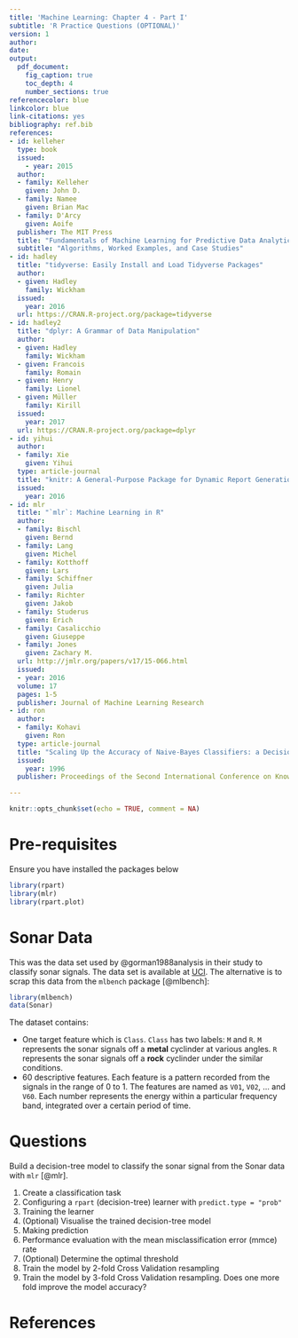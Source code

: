 ```yaml
---
title: 'Machine Learning: Chapter 4 - Part I'
subtitle: 'R Practice Questions (OPTIONAL)'
version: 1
author:
date:
output: 
  pdf_document:
    fig_caption: true
    toc_depth: 4
    number_sections: true
referencecolor: blue
linkcolor: blue
link-citations: yes
bibliography: ref.bib
references:
- id: kelleher
  type: book
  issued:
    - year: 2015
  author:
  - family: Kelleher
    given: John D.
  - family: Namee
    given: Brian Mac
  - family: D'Arcy
    given: Aoife
  publisher: The MIT Press
  title: "Fundamentals of Machine Learning for Predictive Data Analytics"
  subtitle: "Algorithms, Worked Examples, and Case Studies"
- id: hadley
  title: "tidyverse: Easily Install and Load Tidyverse Packages"
  author: 
  - given: Hadley 
    family: Wickham
  issued:
    year: 2016
  url: https://CRAN.R-project.org/package=tidyverse
- id: hadley2
  title: "dplyr: A Grammar of Data Manipulation"
  author: 
  - given: Hadley 
    family: Wickham
  - given: Francois
    family: Romain
  - given: Henry
    family: Lionel
  - given: Müller
    family: Kirill
  issued:
    year: 2017
  url: https://CRAN.R-project.org/package=dplyr
- id: yihui
  author:
  - family: Xie
    given: Yihui
  type: article-journal
  title: "knitr: A General-Purpose Package for Dynamic Report Generation in R"
  issued:
    year: 2016
- id: mlr
  title: "`mlr`: Machine Learning in R"
  author:
  - family: Bischl
    given: Bernd
  - family: Lang
    given: Michel
  - family: Kotthoff
    given: Lars
  - family: Schiffner
    given: Julia
  - family: Richter
    given: Jakob
  - family: Studerus
    given: Erich
  - family: Casalicchio
    given: Giuseppe 
  - family: Jones
    given: Zachary M.
  url: http://jmlr.org/papers/v17/15-066.html
  issued:
  - year: 2016
  volume: 17
  pages: 1-5
  publisher: Journal of Machine Learning Research
- id: ron
  author:
  - family: Kohavi
    given: Ron
  type: article-journal
  title: "Scaling Up the Accuracy of Naive-Bayes Classifiers: a Decision-Tree Hybrid"
  issued:
    year: 1996
  publisher: Proceedings of the Second International Conference on Knowledge Discovery and Data Mining

---
```


```r
knitr::opts_chunk$set(echo = TRUE, comment = NA)
```

# Pre-requisites

Ensure you have installed the packages below

```r
library(rpart)
library(mlr)
library(rpart.plot)
```

# Sonar Data

This was the data set used by @gorman1988analysis in their study to classify sonar signals. The data set is available at [UCI](http://archive.ics.uci.edu/ml/datasets/connectionist+bench+(sonar,+mines+vs.+rocks)). The alternative is to scrap this data from the `mlbench` package [@mlbench]:

```r
library(mlbench)
data(Sonar)
```

The dataset contains:

* One target feature which is `Class`. `Class` has two labels: `M` and `R`. `M` represents the sonar signals off a **metal** cyclinder at various angles. `R` represents the sonar signals off a **rock** cyclinder under the similar conditions.
* 60 descriptive features. Each feature is a pattern recorded from the signals in the range of 0 to 1. The features are named as `V01`, `V02`, ... and `V60`. Each number represents the energy within a particular frequency band, integrated over a certain period of time.


# Questions

Build a decision-tree model to classify the sonar signal from the Sonar data with `mlr` [@mlr].

1. Create a classification task
2. Configuring a `rpart` (decision-tree) learner with `predict.type = "prob"`
3. Training the learner
4. \color{blue}(Optional) \color{black} Visualise the trained decision-tree model
5. Making prediction
6. Performance evaluation with the mean misclassification error (mmce) rate
7. \color{blue}(Optional) \color{black} Determine the optimal threshold
8. Train the model by 2-fold Cross Validation resampling
9. Train the model by 3-fold Cross Validation resampling. Does one more fold improve the model accuracy?

\newpage

# References

